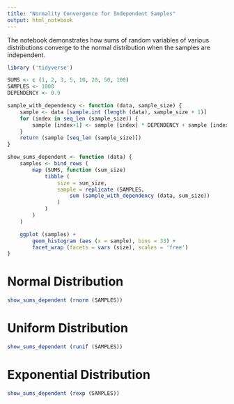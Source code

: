 ```yaml
---
title: "Normality Convergence for Independent Samples"
output: html_notebook
---
```


The notebook demonstrates how sums of random variables of various distributions
converge to the normal distribution when the samples are independent.

```r
library ('tidyverse')

SUMS <- c (1, 2, 3, 5, 10, 20, 50, 100)
SAMPLES <- 1000
DEPENDENCY <- 0.9

sample_with_dependency <- function (data, sample_size) {
    sample <- data [sample.int (length (data), sample_size + 1)]
    for (index in seq_len (sample_size)) {
        sample [index+1] <- sample [index] * DEPENDENCY + sample [index+1] * (1 - DEPENDENCY)
    }
    return (sample [seq_len (sample_size)])
}

show_sums_dependent <- function (data) {
    samples <- bind_rows (
        map (SUMS, function (sum_size)
            tibble (
                size = sum_size,
                sample = replicate (SAMPLES,
                    sum (sample_with_dependency (data, sum_size))
                )
            )
        )
    )

    ggplot (samples) +
        geom_histogram (aes (x = sample), bins = 33) +
        facet_wrap (facets = vars (size), scales = 'free')
}
```

# Normal Distribution

```r
show_sums_dependent (rnorm (SAMPLES))
```

# Uniform Distribution

```r
show_sums_dependent (runif (SAMPLES))
```

# Exponential Distribution

```r
show_sums_dependent (rexp (SAMPLES))
```
